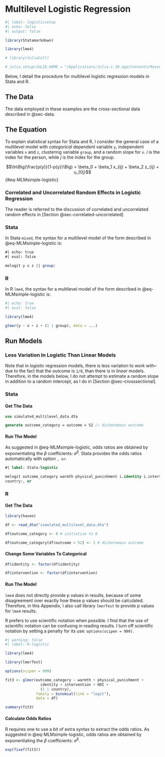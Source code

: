 # Multilevel Logistic Regression

```r
#| label: logisticsetup
#| echo: false
#| output: false

library(Statamarkdown)

library(lme4) 

# library(JuliaCall)

# julia_setup(JULIA_HOME = "/Applications/Julia-1.10.app/Contents/Resources/julia/bin")

```

Below, I detail the procedure for multilevel logistic regression models in Stata and R. 

## The Data

The data employed in these examples are the cross-sectional data described in @sec-data.

## The Equation

To explain statistical syntax for Stata and R, I consider the general case of a multilevel model with *categorical* dependent variable `y`, independent variables `x` and `z`, clustering variable `group`, and a random slope for `x`. *i* is the index for the person, while *j* is the index for the group.

$$\ln\Big(\frac{p(y)}{1-p(y)}\Big) = \beta_0 + \beta_1 x_{ij} + \beta_2 z_{ij} + u_{0j}$$ {#eq-MLMsimple-logistic}

::: {.callout-caution collapse="false"}
### Correlated and Uncorrelated Random Effects in Logistic Regression

The reader is referred to the discussion of correlated and uncorrelated random effects in [Section @sec-correlated-uncorrelated]
:::

::: {.panel-tabset group="language"}

### Stata

In Stata `mixed`, the syntax for a multilevel model of the form described in @eq-MLMsimple-logistic is:

```stata
#| echo: true
#| eval: false

melogit y x z || group: 

```

### R

In R `lme4`, the syntax for a multilevel model of the form described in @eq-MLMsimple-logistic is:

```r
#| echo: true
#| eval: false

library(lme4)

glmer(y ~ x + z + (1 | group), data = ...)

```
:::

## Run Models

::: {.callout-caution}
### Less Variation In Logistic Than Linear Models

Note that in *logistic* regression models, there is less variation to work with--due to the fact that the outcome is `1/0`, than there is in *linear* models. Therefore, in the models below, I do not attempt to estimate a random slope in addition to a random intercept, as I do in [Section @sec-crosssectional].
:::

::: {.panel-tabset group="language"}

### Stata

#### Get The Data 

```stata

use simulated_multilevel_data.dta

generate outcome_category = outcome > 52 // dichotomous outcome

```

#### Run The Model

As suggested in @eq-MLMsimple-logistic, odds ratios are obtained by exponentiating the $\beta$ coefficients: $e^{\beta}$. Stata provides the odds ratios automatically with option `, or`.

```stata
#| label: Stata-logistic

melogit outcome_category warmth physical_punishment i.identity i.intervention HDI || /// 
country:, or

```

### R

#### Get The Data

```r

library(haven)

df <- read_dta("simulated_multilevel_data.dta")

df$outcome_category <- 0 # initialize to 0

df$outcome_category[df$outcome > 52] <- 1 # dichotomous outcome

```

#### Change Some Variables To Categorical

```r

df$identity <- factor(df$identity)

df$intervention <- factor(df$intervention)

```

#### Run The Model

::: {.callout-caution collapse="false"}
`lme4` does not directly provide p values in results, because of some disagreement over exactly how these p values should be calculated. Therefore, in this Appendix, I also call library `lmerTest` to provide p values for `lme4` results.
:::

::: {.callout-tip}
R prefers to use scientific notation when possible. I find that the use of scientific notation can be confusing in reading results. I turn off scientific notation by setting a penalty for its use:  `options(scipen = 999)`.  
:::

```r
#| warning: false
#| label: R-logistic

library(lme4) 

library(lmerTest)

options(scipen = 999) 

fit3 <- glmer(outcome_category ~ warmth + physical_punishment + 
                identity + intervention + HDI +
                (1 | country),
              family = binomial(link = "logit"),
              data = df)

summary(fit3)

```

#### Calculate Odds Ratios

R requires one to use a bit of extra syntax to extract the odds ratios. As suggested in @eq-MLMsimple-logistic, odds ratios are obtained by exponentiating the $\beta$ coefficients: $e^{\beta}$.

```r

exp(fixef(fit3))

```

:::

